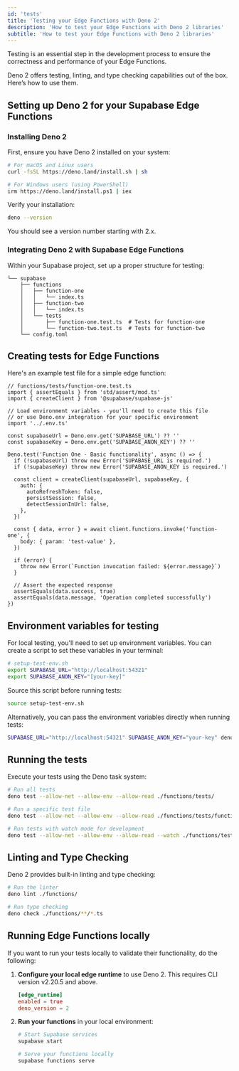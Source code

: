 ```yaml
---
id: 'tests'
title: 'Testing your Edge Functions with Deno 2'
description: 'How to test your Edge Functions with Deno 2 libraries'
subtitle: 'How to test your Edge Functions with Deno 2 libraries'
---
```


Testing is an essential step in the development process to ensure the correctness and performance of your Edge Functions.

Deno 2 offers testing, linting, and type checking capabilities out of the box. Here’s how to use them.

## Setting up Deno 2 for your Supabase Edge Functions

### Installing Deno 2

First, ensure you have Deno 2 installed on your system:

```bash
# For macOS and Linux users
curl -fsSL https://deno.land/install.sh | sh

# For Windows users (using PowerShell)
irm https://deno.land/install.ps1 | iex
```

Verify your installation:

```bash
deno --version
```

You should see a version number starting with 2.x.

### Integrating Deno 2 with Supabase Edge Functions

Within your Supabase project, set up a proper structure for testing:

```
└── supabase
    ├── functions
    │   ├── function-one
    │   │   └── index.ts
    │   ├── function-two
    │   │   └── index.ts
    │   └── tests
    │       ├── function-one.test.ts  # Tests for function-one
    │       └── function-two.test.ts  # Tests for function-two
    └── config.toml
```

## Creating tests for Edge Functions

Here's an example test file for a simple edge function:

```tsx
// functions/tests/function-one.test.ts
import { assertEquals } from 'std/assert/mod.ts'
import { createClient } from '@supabase/supabase-js'

// Load environment variables - you'll need to create this file
// or use Deno.env integration for your specific environment
import '../.env.ts'

const supabaseUrl = Deno.env.get('SUPABASE_URL') ?? ''
const supabaseKey = Deno.env.get('SUPABASE_ANON_KEY') ?? ''

Deno.test('Function One - Basic functionality', async () => {
  if (!supabaseUrl) throw new Error('SUPABASE_URL is required.')
  if (!supabaseKey) throw new Error('SUPABASE_ANON_KEY is required.')

  const client = createClient(supabaseUrl, supabaseKey, {
    auth: {
      autoRefreshToken: false,
      persistSession: false,
      detectSessionInUrl: false,
    },
  })

  const { data, error } = await client.functions.invoke('function-one', {
    body: { param: 'test-value' },
  })

  if (error) {
    throw new Error(`Function invocation failed: ${error.message}`)
  }

  // Assert the expected response
  assertEquals(data.success, true)
  assertEquals(data.message, 'Operation completed successfully')
})
```

## Environment variables for testing

For local testing, you'll need to set up environment variables. You can create a script to set these variables in your terminal:

```bash
# setup-test-env.sh
export SUPABASE_URL="http://localhost:54321"
export SUPABASE_ANON_KEY="[your-key]"
```

Source this script before running tests:

```bash
source setup-test-env.sh
```

Alternatively, you can pass the environment variables directly when running tests:

```bash
SUPABASE_URL="http://localhost:54321" SUPABASE_ANON_KEY="your-key" deno test --allow-net --allow-env --allow-read ./functions/tests/
```

## Running the tests

Execute your tests using the Deno task system:

```bash
# Run all tests
deno test --allow-net --allow-env --allow-read ./functions/tests/

# Run a specific test file
deno test --allow-net --allow-env --allow-read ./functions/tests/function-one.test.ts

# Run tests with watch mode for development
deno test --allow-net --allow-env --allow-read --watch ./functions/tests/
```

## Linting and Type Checking

Deno 2 provides built-in linting and type checking:

```bash
# Run the linter
deno lint ./functions/

# Run type checking
deno check ./functions/**/*.ts
```

## Running Edge Functions locally

If you want to run your tests locally to validate their functionality, do the following:

1. **Configure your local edge runtime** to use Deno 2. This requires CLI version v2.20.5 and above.

   ```toml
   [edge_runtime]
   enabled = true
   deno_version = 2
   ```

2. **Run your functions** in your local environment:

   ```bash
   # Start Supabase services
   supabase start

   # Serve your functions locally
   supabase functions serve
   ```
